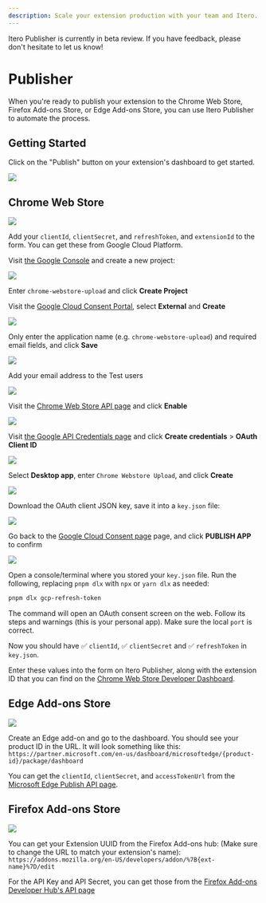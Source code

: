 ```yaml
---
description: Scale your extension production with your team and Itero.
---
```



<Callout>
  Itero Publisher is currently in beta review. If you have feedback, please
  don't hesitate to let us know!
</Callout>

# Publisher

When you're ready to publish your extension to the Chrome Web Store, Firefox Add-ons Store, or Edge Add-ons Store, you can use Itero Publisher to automate the process.

## Getting Started

Click on the "Publish" button on your extension's dashboard to get started.

![](@screenshots/publish-button.png)

## Chrome Web Store

![](@screenshots/google-chrome-publish.png)

Add your `clientId`, `clientSecret`, and `refreshToken`, and `extensionId` to the form. You can get these from Google Cloud Platform.

Visit [the Google Console](https://console.developers.google.com/apis/credentials) and create a new project:

![](@screenshots/apis-and-services-credentials.png)

Enter `chrome-webstore-upload` and click **Create Project**

Visit the [Google Cloud Consent Portal](https://console.cloud.google.com/apis/credentials/consent), select **External** and **Create**

![](@screenshots/oauth-consent-screen.png)

Only enter the application name (e.g. `chrome-webstore-upload`) and required email fields, and click **Save**

![](@screenshots/oauth-consent-screen-2.png)

Add your email address to the Test users

![](@screenshots/edit-app-registration.png)

Visit the [Chrome Web Store API page](https://console.developers.google.com/apis/library/chromewebstore.googleapis.com) and click **Enable**

![](@screenshots/chrome-webstore-api.png)

Visit [the Google API Credentials page](https://console.developers.google.com/apis/credentials) and click **Create credentials** > **OAuth Client ID**

![](@screenshots/creds-oauth-client-id.png)

Select **Desktop app**, enter `Chrome Webstore Upload`, and click **Create**

![](@screenshots/create-oauth-client-id.png)

Download the OAuth client JSON key, save it into a `key.json` file:

![](@screenshots/oauth-client-created.png)

Go back to the [Google Cloud Consent page](https://console.cloud.google.com/apis/credentials/consent) page, and click **PUBLISH APP** to confirm

![](@screenshots/publish-gcp-app.png)

Open a console/terminal where you stored your `key.json` file. Run the following, replacing `pnpm dlx` with `npx` or `yarn dlx` as needed:

```bash
pnpm dlx gcp-refresh-token
```

The command will open an OAuth consent screen on the web. Follow its steps and warnings (this is your personal app). Make sure the local `port` is correct.

Now you should have ✅ `clientId`, ✅ `clientSecret` and ✅ `refreshToken` in `key.json`.

Enter these values into the form on Itero Publisher, along with the extension ID that you can find on the [Chrome Web Store Developer Dashboard](https://chrome.google.com/webstore/devconsole).

## Edge Add-ons Store

![](@screenshots/microsoft-edge-publish.png)

Create an Edge add-on and go to the dashboard. You should see your product ID in the URL. It will look something like this: `https://partner.microsoft.com/en-us/dashboard/microsoftedge/{product-id}/package/dashboard`

You can get the `clientId`, `clientSecret`, and `accessTokenUrl` from the [Microsoft Edge Publish API page](https://partner.microsoft.com/en-us/dashboard/microsoftedge/publishapi).

## Firefox Add-ons Store

![](@screenshots/mozilla-firefox-publish.png)

You can get your Extension UUID from the Firefox Add-ons hub: (Make sure to change the URL to match your extension's name): `https://addons.mozilla.org/en-US/developers/addon/%7B{ext-name}%7D/edit`

For the API Key and API Secret, you can get those from the [Firefox Add-ons Developer Hub's API page](https://addons.mozilla.org/en-US/developers/addon/api/key/)

